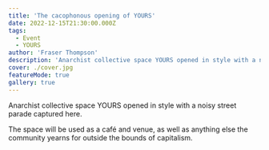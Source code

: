 ```yaml
---
title: 'The cacophonous opening of YOURS'
date: 2022-12-15T21:30:00.000Z
tags:
  - Event
  - YOURS
author: 'Fraser Thompson'
description: 'Anarchist collective space YOURS opened in style with a noisy street parade captured here.'
cover: ./cover.jpg
featureMode: true
gallery: true
---
```



Anarchist collective space YOURS opened in style with a noisy street parade captured here.

The space will be used as a café and venue, as well as anything else the community yearns for outside the bounds of capitalism.

<p>
  <YouTubeResponsive videoId="lkgmBSLG924" />
</p>
